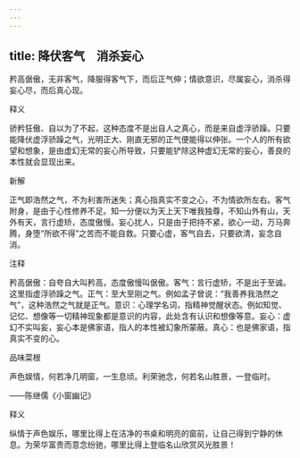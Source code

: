 ```yaml
---
---
---
```

title: 降伏客气　消杀妄心
---



矜高倨傲，无非客气，降服得客气下，而后正气伸；情欲意识，尽属妄心，消杀得妄心尽，而后真心现。

释义

骄矜狂傲、自以为了不起，这种态度不是出自人之真心，而是来自虚浮骄躁。只要能降伏虚浮骄躁之气，光明正大、刚直无邪的正气便能得以伸张。一个人的所有欲望和想象，是由虚幻无常的妄心所导致，只要能铲除这种虚幻无常的妄心，善良的本性就会显现出来。

新解

正气即浩然之气，不为利害所迷失；真心指真实不变之心，不为情欲所左右。客气附身，是由于心性修养不足。知一分便以为天上天下唯我独尊，不知山外有山，天外有天，言行虚矫，态度傲慢。妄心扰人，只是由于把持不紧，欲心一动，万马奔腾，身堕“所欲不得”之苦而不能自救。只要心虚，客气自去，只要欲清，妄念自消。

注释

矜高倨傲：自夸自大叫矜高，态度傲慢叫倨傲。客气：言行虚矫，不是出于至诚。这里指虚浮骄躁之气。正气：至大至刚之气。例如孟子曾说：“我善养我浩然之气”，这种浩然之气就是正气。意识：心理学名词，指精神觉醒状态。例如知觉、记忆、想像等一切精神现象都是意识的内容，此处含有认识和想像等意。妄心：虚幻不实叫妄，妄心本是佛家语，指人的本性被幻象所蒙蔽。真心：也是佛家语，指真实不变的心。

品味菜根

声色娱情，何若净几明窗，一生息顷。利荣驰念，何若名山胜景，一登临时。

——陈继儒《小窗幽记》

释义

纵情于声色娱乐，哪里比得上在洁净的书桌和明亮的窗前，让自己得到宁静的休息。为荣华富贵而意念纷驰，哪里比得上登临名山欣赏风光胜景！